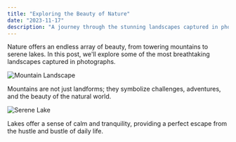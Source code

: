 ```yaml
---
title: "Exploring the Beauty of Nature"
date: "2023-11-17"
description: "A journey through the stunning landscapes captured in photographs."
---
```


Nature offers an endless array of beauty, from towering mountains to serene lakes. In this post, we'll explore some of the most breathtaking landscapes captured in photographs.

![Mountain Landscape](https://images.unsplash.com/photo-1506748686214-e9df14d4d9d0)

Mountains are not just landforms; they symbolize challenges, adventures, and the beauty of the natural world.

![Serene Lake](https://images.unsplash.com/photo-1501785888041-af3ef285b470)

Lakes offer a sense of calm and tranquility, providing a perfect escape from the hustle and bustle of daily life.
